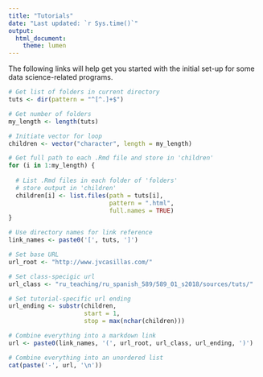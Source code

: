 ```yaml
---
title: "Tutorials"
date: "Last updated: `r Sys.time()`"
output: 
  html_document: 
    theme: lumen
---
```



The following links will help get you started with the initial set-up for some 
data science-related programs. 



```r
# Get list of folders in current directory
tuts <- dir(pattern = "^[^.]+$")

# Get number of folders
my_length <- length(tuts)

# Initiate vector for loop
children <- vector("character", length = my_length)

# Get full path to each .Rmd file and store in 'children'
for (i in 1:my_length) {
  
  # List .Rmd files in each folder of 'folders'
  # store output in 'children'
  children[i] <- list.files(path = tuts[i], 
                            pattern = ".html", 
                            full.names = TRUE)
}

```

```r
# Use directory names for link reference
link_names <- paste0('[', tuts, ']')

# Set base URL
url_root <- "http://www.jvcasillas.com/"

# Set class-specigic url
url_class <- "ru_teaching/ru_spanish_589/589_01_s2018/sources/tuts/"

# Set tutorial-specific url ending
url_ending <- substr(children, 
                     start = 1, 
                     stop = max(nchar(children)))

# Combine everything into a markdown link
url <- paste0(link_names, '(', url_root, url_class, url_ending, ')')

# Combine everything into an unordered list
cat(paste('-', url, '\n'))
```

